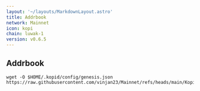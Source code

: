 ```yaml
---
layout: '~/layouts/MarkdownLayout.astro'
title: Addrbook
network: Mainnet
icon: kopi
chain: luwak-1
version: v0.6.5
---
```

## Addrbook

```
wget -O $HOME/.kopid/config/genesis.json https://raw.githubusercontent.com/vinjan23/Mainnet/refs/heads/main/Kopi/genesis.json
```
